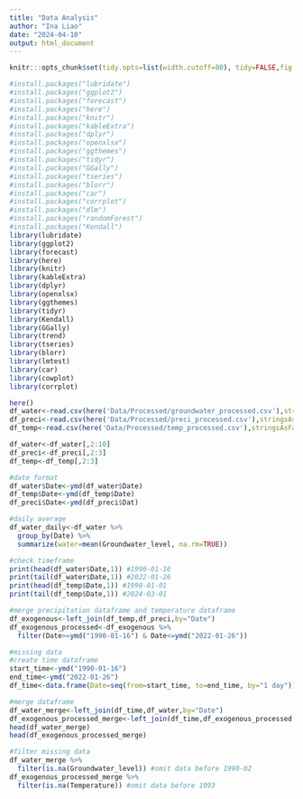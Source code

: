 ```yaml
---
title: "Data Analysis"
author: "Ina Liao"
date: "2024-04-10"
output: html_document
---
```

```r
knitr:::opts_chunk$set(tidy.opts=list(width.cutoff=80), tidy=FALSE,fig.align = "center", dev = "cairo_pdf", fig.pos = "H")
```

```r
#install.packages("lubridate")
#install.packages("ggplot2")
#install.packages("forecast")
#install.packages("here")
#install.packages("knitr")
#install.packages("kableExtra")
#install.packages("dplyr")
#install.packages("openxlsx")
#install.packages("ggthemes")
#install.packages("tidyr")
#install.packages("GGally")
#install.packages("tseries")
#install.packages("blorr")
#install.packages("car")
#install.packages("corrplot")
#install.packages("dlm")
#install.packages("randomForest")
#install.packages("Kendall")
library(lubridate)
library(ggplot2)
library(forecast) 
library(here)
library(knitr)
library(kableExtra)
library(dplyr)
library(openxlsx)
library(ggthemes)
library(tidyr)
library(Kendall)
library(GGally)
library(trend)
library(tseries)
library(blorr)   
library(lmtest) 
library(car)
library(cowplot)
library(corrplot)
```

```r
here()
df_water<-read.csv(here('Data/Processed/groundwater_processed.csv'),stringsAsFactors = TRUE,skip=0,header=TRUE)
df_preci<-read.csv(here('Data/Processed/preci_processed.csv'),stringsAsFactors = TRUE,skip=0,header=TRUE)
df_temp<-read.csv(here('Data/Processed/temp_processed.csv'),stringsAsFactors = TRUE,skip=0,header=TRUE)

df_water<-df_water[,2:10]
df_preci<-df_preci[,2:3]
df_temp<-df_temp[,2:3]
```

```r
#date format 
df_water$Date<-ymd(df_water$Date)
df_temp$Date<-ymd(df_temp$Date)
df_preci$Date<-ymd(df_preci$Dat)

#daily average 
df_water_daily<-df_water %>%
  group_by(Date) %>%
  summarize(water=mean(Groundwater_level, na.rm=TRUE)) 

#check timeframe 
print(head(df_water$Date,1)) #1990-01-16
print(tail(df_water$Date,1)) #2022-01-26
print(head(df_temp$Date,1)) #1990-01-01
print(tail(df_temp$Date,1)) #2024-03-01

#merge precipitation dataframe and temperature dataframe 
df_exogenous<-left_join(df_temp,df_preci,by="Date")
df_exogenous_processed<-df_exogenous %>%
  filter(Date>=ymd("1990-01-16") & Date<=ymd("2022-01-26"))

#missing data
#create time dataframe
start_time<-ymd("1990-01-16")
end_time<-ymd("2022-01-26")
df_time<-data.frame(Date=seq(from=start_time, to=end_time, by="1 day"))

#merge dataframe
df_water_merge<-left_join(df_time,df_water,by="Date")
df_exogenous_processed_merge<-left_join(df_time,df_exogenous_processed,by="Date")
head(df_water_merge)
head(df_exogenous_processed_merge)

#filter missing data
df_water_merge %>%
  filter(is.na(Groundwater_level)) #omit data before 1990-02
df_exogenous_processed_merge %>%
  filter(is.na(Temperature)) #omit data before 1993
```

